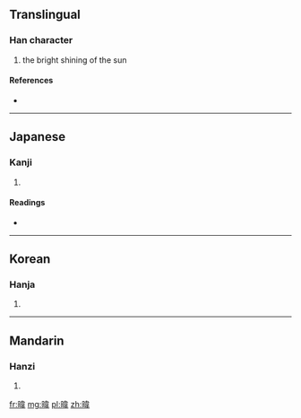 ==Translingual==

===Han character===
{{Han char|rn=72|rad=日|as=09|sn=13|four=6405<sub>6</sub>|canj=日木一手 (ADMQ)}}

# the bright shining of the sun

====References====
* {{Han ref|kx=0498.120|dkj=14049|dj=0866.090|hdz=21527.050|uh=6690|ud=26256|bh=DDC2|bd=56770}}

----

==Japanese==

===Kanji===
{{ja-kanji|grade=|rs=日09}}

# {{defn|lang=ja|sort=日09}}

====Readings====
* {{ja-readings|on=[[い]] (i)|kun=[[ひざし]] (hizashi)}}

----

==Korean==

===Hanja===
{{ko-hanja|hangeul=위|eumhun=|rv=wi|mr=wi|y=wi}}

# {{defn|lang=ko|sort=日09}}

----

==Mandarin==

===Hanzi===
{{cmn-hanzi|pin=[[wěi]] ([[wei3]])|wg=wei<sup>3</sup>}}

# {{defn|lang=cmn|sort=日09}}

[[fr:暐]]
[[mg:暐]]
[[pl:暐]]
[[zh:暐]]